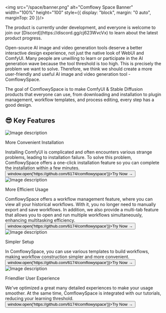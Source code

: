 
<img src="/space/banner.png" alt="Comflowy Space Banner" width="100%" height="100" style={{
    display: "block",
    margin: "0 auto",
    marginTop: 20
}}/>

<Callout type="info">
The product is currently under development, and everyone is welcome to join our [Discord](https://discord.gg/cj623WvcVx) to learn about the latest product progress.
</Callout>

Open-source AI image and video generation tools deserve a better interactive design experience, not just the native look of WebUI and ComfyUI. Many people are unwilling to learn or participate in the AI generation wave because the tool threshold is too high. This is precisely the problem we want to solve. Therefore, we think we should create a more user-friendly and useful AI image and video generation tool - ComflowySpace.

The goal of ComflowySpace is to make ComfyUI & Stable Diffusion products that everyone can use, from downloading and installation to plugin management, workflow templates, and process editing, every step has a good design.

## 😎 Key Features

<div className="mt-8 md:flex sm:flex min-[640px]:flex-row">
  <img src="/space/bootstrap.png" alt="Image description" className="md:w-2/5 sm:w-2/5 max-[640px]:1/5"/>
  <div className="md:ml-4 sm:ml-4 max-[640px]:ml-0 max-[640px]:mt-4">
    <p className="mt-4 text-2xl font-bold">More Convenient Installation</p>
    <div className="mt-4">
    Installing ComfyUI is complicated and often encounters various strange problems, leading to installation failure. To solve this problem, ComflowySpace offers a one-click installation feature so you can complete the installation within a few minutes.
    <br/>
    <button className="text-sm font-semibold hover:text-blue-600" onClick={() => window.open('https://github.com/6174/comflowyspace')}>Try Now →</button>
    </div>
  </div>
</div>

<div className="mt-8 md:flex sm:flex min-[640px]:flex-row">
  <img src="/index/004.png" alt="Image description" className="md:w-2/5 sm:w-2/5 max-[640px]:1/5 md:order-last sm:order-last max-[640px]:order-first" />
  <div className="md:mr-4 sm:mr-4 max-[640px]:mr-0 max-[640px]:mt-4">
    <p className="mt-4 text-2xl font-bold">More Efficient Usage</p>
    <div className="mt-4">
    ComflowySpace offers a workflow management feature, where you can view all your historical workflows. With it, you no longer need to manually export and save workflows. In addition, we also provide a multi-tab feature that allows you to open and run multiple workflows simultaneously, enhancing multitasking efficiency.
    <br/>
    <button className="text-sm font-semibold hover:text-blue-600" onClick={() => window.open('https://github.com/6174/comflowyspace')}>Try Now →</button>
    </div>
  </div>
</div>

<div className="mt-8 md:flex sm:flex min-[640px]:flex-row">
  <img src="/space/template.png" alt="Image description" className="md:w-2/5 sm:w-2/5 max-[640px]:1/5"/>
  <div className="md:ml-4 sm:ml-4 max-[640px]:ml-0 max-[640px]:mt-4">
    <p className="mt-4 text-2xl font-bold">Simpler Setup</p>
    <div className="mt-4">
    In ComflowySpace, you can use various templates to build workflows, making workflow construction simpler and more convenient.
    <br/>
    <button className="text-sm font-semibold hover:text-blue-600" onClick={() => window.open('https://github.com/6174/comflowyspace')}>Try Now →</button>
    </div>
  </div>
</div>

<div className="mt-8 md:flex sm:flex min-[640px]:flex-row">
  <img src="/space/ux.png" alt="Image description" className="md:w-2/5 sm:w-2/5 max-[640px]:1/5 md:order-last sm:order-last max-[640px]:order-first" />
  <div className="md:mr-4 sm:mr-4 max-[640px]:mr-0 max-[640px]:mt-4">
    <p className="mt-4 text-2xl font-bold">Friendlier User Experience</p>
    <div className="mt-4">
    We've optimized a great many detailed experiences to make your usage smoother. At the same time, ComflowySpace is integrated with our tutorials, reducing your learning threshold.
    <br/>
    <button className="text-sm font-semibold hover:text-blue-600" onClick={() => window.open('https://github.com/6174/comflowyspace')}>Try Now →</button>
    </div>
  </div>
</div>